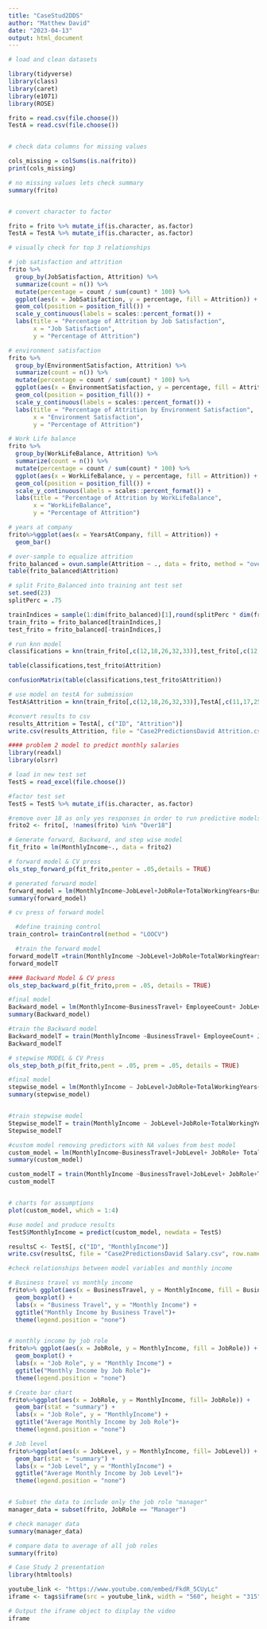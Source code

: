 ---
title: "CaseStud2DDS"
author: "Matthew David"
date: "2023-04-13"
output: html_document
---


```{r}
# load and clean datasets

library(tidyverse)
library(class)
library(caret)
library(e1071)
library(ROSE)

frito = read.csv(file.choose())
TestA = read.csv(file.choose())


# check data columns for missing values 

cols_missing = colSums(is.na(frito))
print(cols_missing)

# no missing values lets check summary
summary(frito)


# convert character to factor

frito = frito %>% mutate_if(is.character, as.factor)
TestA = TestA %>% mutate_if(is.character, as.factor)

```


```{r}
# visually check for top 3 relationships

# job satisfaction and attrition 
frito %>%
  group_by(JobSatisfaction, Attrition) %>%
  summarize(count = n()) %>%
  mutate(percentage = count / sum(count) * 100) %>%
  ggplot(aes(x = JobSatisfaction, y = percentage, fill = Attrition)) +
  geom_col(position = position_fill()) +
  scale_y_continuous(labels = scales::percent_format()) +
  labs(title = "Percentage of Attrition by Job Satisfaction",
       x = "Job Satisfaction",
       y = "Percentage of Attrition")

# environment satisfaction
frito %>%
  group_by(EnvironmentSatisfaction, Attrition) %>%
  summarize(count = n()) %>%
  mutate(percentage = count / sum(count) * 100) %>%
  ggplot(aes(x = EnvironmentSatisfaction, y = percentage, fill = Attrition)) +
  geom_col(position = position_fill()) +
  scale_y_continuous(labels = scales::percent_format()) +
  labs(title = "Percentage of Attrition by Environment Satisfaction",
       x = "Environment Satisfaction",
       y = "Percentage of Attrition")

# Work Life balance
frito %>%
  group_by(WorkLifeBalance, Attrition) %>%
  summarize(count = n()) %>%
  mutate(percentage = count / sum(count) * 100) %>%
  ggplot(aes(x = WorkLifeBalance, y = percentage, fill = Attrition)) +
  geom_col(position = position_fill()) +
  scale_y_continuous(labels = scales::percent_format()) +
  labs(title = "Percentage of Attrition by WorkLifeBalance",
       x = "WorkLifeBalance",
       y = "Percentage of Attrition")

# years at company 
frito%>%ggplot(aes(x = YearsAtCompany, fill = Attrition)) +
  geom_bar()

```

```{r}
# over-sample to equalize attrition
frito_balanced = ovun.sample(Attrition ~ ., data = frito, method = "over", N = 1460)$data
table(frito_balanced$Attrition)

# split Frito_Balanced into training ant test set 
set.seed(23)
splitPerc = .75

trainIndices = sample(1:dim(frito_balanced)[1],round(splitPerc * dim(frito_balanced)[1]))
train_frito = frito_balanced[trainIndices,]
test_frito = frito_balanced[-trainIndices,]

# run knn model 
classifications = knn(train_frito[,c(12,18,26,32,33)],test_frito[,c(12,18,26,32,33)],train_frito$Attrition, prob = TRUE, k = 3)

table(classifications,test_frito$Attrition)

confusionMatrix(table(classifications,test_frito$Attrition))

# use model on testA for submission 
TestA$Attrition = knn(train_frito[,c(12,18,26,32,33)],TestA[,c(11,17,25,31,32)],train_frito$Attrition, prob = TRUE, k = 3)

#convert results to csv
results_Attrition = TestA[, c("ID", "Attrition")]
write.csv(results_Attrition, file = "Case2PredictionsDavid Attrition.csv", row.names = FALSE)
```


```{r}
#### problem 2 model to predict monthly salaries
library(readxl)
library(olsrr)

# load in new test set
TestS = read_excel(file.choose())

#factor test set 
TestS = TestS %>% mutate_if(is.character, as.factor)

#remove over 18 as only yes responses in order to run predictive models
frito2 <- frito[, !names(frito) %in% "Over18"]
```

```{r}
# Generate forward, Backward, and step wise model
fit_frito = lm(MonthlyIncome~., data = frito2)

# forward model & CV press
ols_step_forward_p(fit_frito,penter = .05,details = TRUE)

# generated forward model 
forward_model = lm(MonthlyIncome~JobLevel+JobRole+TotalWorkingYears+BusinessTravel , data = frito2)
summary(forward_model)

# cv press of forward model 

  #define training control
train_control= trainControl(method = "LOOCV")

  #train the forward model
forward_modelT =train(MonthlyIncome ~JobLevel+JobRole+TotalWorkingYears+BusinessTravel, data = frito2,trControl = train_control, method = "lm")
forward_modelT

#### Backward Model & CV press 
ols_step_backward_p(fit_frito,prem = .05, details = TRUE)

#final model 
Backward_model = lm(MonthlyIncome~BusinessTravel+ EmployeeCount+ JobLevel+ JobRole+ StandardHours+ TotalWorkingYears+YearsSinceLastPromotion+ YearsWithCurrManager , data= frito2)
summary(Backward_model)

#train the Backward model
Backward_modelT = train(MonthlyIncome ~BusinessTravel+ EmployeeCount+ JobLevel+ JobRole+ StandardHours+ TotalWorkingYears+YearsSinceLastPromotion+ YearsWithCurrManager, data = frito2,trControl= train_control, method = "lm")
Backward_modelT

# stepwise MODEL & CV Press
ols_step_both_p(fit_frito,pent = .05, prem = .05, details = TRUE)

#final model 
stepwise_model = lm(MonthlyIncome ~ JobLevel+JobRole+TotalWorkingYears+BusinessTravel, data = frito2) 
summary(stepwise_model)


#train stepwise model
Stepwise_modelT = train(MonthlyIncome ~ JobLevel+JobRole+TotalWorkingYears+BusinessTravel, data = frito2,trControl= train_control, method = "lm")
Stepwise_modelT

#custom model removing predictors with NA values from best model
custom_model = lm(MonthlyIncome~BusinessTravel+JobLevel+ JobRole+ TotalWorkingYears+YearsSinceLastPromotion+ YearsWithCurrManager, data = frito2)
summary(custom_model)

custom_modelT = train(MonthlyIncome ~BusinessTravel+JobLevel+ JobRole+TotalWorkingYears+YearsSinceLastPromotion+ YearsWithCurrManager,data = frito2,trControl= train_control, method = "lm")
custom_modelT


# charts for assumptions 
plot(custom_model, which = 1:4)

#use model and produce results 
TestS$MonthlyIncome = predict(custom_model, newdata = TestS)

resultsC <- TestS[, c("ID", "MonthlyIncome")]
write.csv(resultsC, file = "Case2PredictionsDavid Salary.csv", row.names = FALSE)

```

```{r}
#check relationships between model variables and monthly income

# Business travel vs monthly income
frito%>% ggplot(aes(x = BusinessTravel, y = MonthlyIncome, fill = BusinessTravel)) + 
  geom_boxplot() +
  labs(x = "Business Travel", y = "Monthly Income") +
  ggtitle("Monthly Income by Business Travel")+
  theme(legend.position = "none")


# monthly income by job role
frito%>% ggplot(aes(x = JobRole, y = MonthlyIncome, fill = JobRole)) + 
  geom_boxplot() +
  labs(x = "Job Role", y = "Monthly Income") +
  ggtitle("Monthly Income by Job Role")+
  theme(legend.position = "none")

# Create bar chart
frito%>%ggplot(aes(x = JobRole, y = MonthlyIncome, fill= JobRole)) +
  geom_bar(stat = "summary") +
  labs(x = "Job Role", y = "MonthlyIncome") +
  ggtitle("Average Monthly Income by Job Role")+
  theme(legend.position = "none")

# Job level 
frito%>%ggplot(aes(x = JobLevel, y = MonthlyIncome, fill= JobLevel)) +
  geom_bar(stat = "summary") +
  labs(x = "Job Level", y = "MonthlyIncome") +
  ggtitle("Average Monthly Income by Job Level")+
  theme(legend.position = "none")


# Subset the data to include only the job role "manager"
manager_data = subset(frito, JobRole == "Manager")

# check manager data
summary(manager_data)

# compare data to average of all job roles 
summary(frito)
```

```{r}
# Case Study 2 presentation 
library(htmltools)

youtube_link <- "https://www.youtube.com/embed/FkdR_5CUyLc"
iframe <- tags$iframe(src = youtube_link, width = "560", height = "315", frameborder = "0", allowfullscreen = TRUE)

# Output the iframe object to display the video
iframe
```

